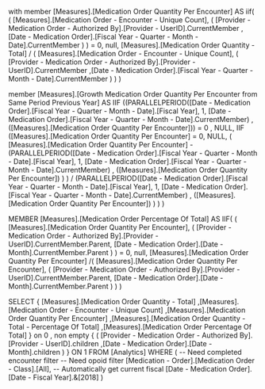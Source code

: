 


with member
[Measures].[Medication Order Quantity Per Encounter] AS 
iif(
	(
		[Measures].[Medication Order - Encounter - Unique Count], 
		(
			[Provider - Medication Order - Authorized By].[Provider - UserID].CurrentMember
			,[Date - Medication Order].[Fiscal Year - Quarter - Month - Date].CurrentMember 
		)
	) = 0,
	null,
	[Measures].[Medication Order Quantity - Total] / 
	( 
		[Measures].[Medication Order - Encounter - Unique Count], 
		(
			[Provider - Medication Order - Authorized By].[Provider - UserID].CurrentMember
			,[Date - Medication Order].[Fiscal Year - Quarter - Month - Date].CurrentMember 
		)
	)
)

member [Measures].[Growth Medication Order Quantity Per Encounter from Same Period Previous Year] AS 
IIF ((PARALLELPERIOD([Date - Medication Order].[Fiscal Year - Quarter - Month - Date].[Fiscal Year], 1, [Date - Medication Order].[Fiscal Year - Quarter - Month - Date].CurrentMember) , ([Measures].[Medication Order Quantity Per Encounter])) = 0  , NULL,
    IIF ([Measures].[Medication Order Quantity Per Encounter] = 0, NULL,
            (
            [Measures].[Medication Order Quantity Per Encounter] - 
            (PARALLELPERIOD([Date - Medication Order].[Fiscal Year - Quarter - Month - Date].[Fiscal Year], 1, [Date - Medication Order].[Fiscal Year - Quarter - Month - Date].CurrentMember) , ([Measures].[Medication Order Quantity Per Encounter])
                            )
            )
            / (PARALLELPERIOD([Date - Medication Order].[Fiscal Year - Quarter - Month - Date].[Fiscal Year], 1, [Date - Medication Order].[Fiscal Year - Quarter - Month - Date].CurrentMember) , ([Measures].[Medication Order Quantity Per Encounter])
            )
        )
) 

MEMBER [Measures].[Medication Order Percentage Of Total]
 AS 
IIF(
	(
		[Measures].[Medication Order Quantity Per Encounter], 
		(
			[Provider - Medication Order - Authorized By].[Provider - UserID].CurrentMember.Parent,
			[Date - Medication Order].[Date - Month].CurrentMember.Parent
		)
	) = 0, 
	null,
	[Measures].[Medication Order Quantity Per Encounter]
	/(
		[Measures].[Medication Order Quantity Per Encounter], 
		(
			[Provider - Medication Order - Authorized By].[Provider - UserID].CurrentMember.Parent,
			[Date - Medication Order].[Date - Month].CurrentMember.Parent
		)
	)
)

SELECT 
{
[Measures].[Medication Order Quantity - Total]
,[Measures].[Medication Order - Encounter - Unique Count]
,[Measures].[Medication Order Quantity Per Encounter]
,[Measures].[Medication Order Quantity - Total - Percentage Of Total]
,[Measures].[Medication Order Percentage Of Total]
} on 0
, non empty 
{
(
[Provider - Medication Order - Authorized By].[Provider - UserID].children
,[Date - Medication Order].[Date - Month].children
)
} ON 1
FROM 
	[Analytics] 
WHERE 
(
-- Need completed encounter filter
-- Need opoid filter
[Medication - Order].[Medication Order - Class].[All],
-- Automatically get current fiscal
[Date - Medication Order].[Date - Fiscal Year].&[2018]
)


